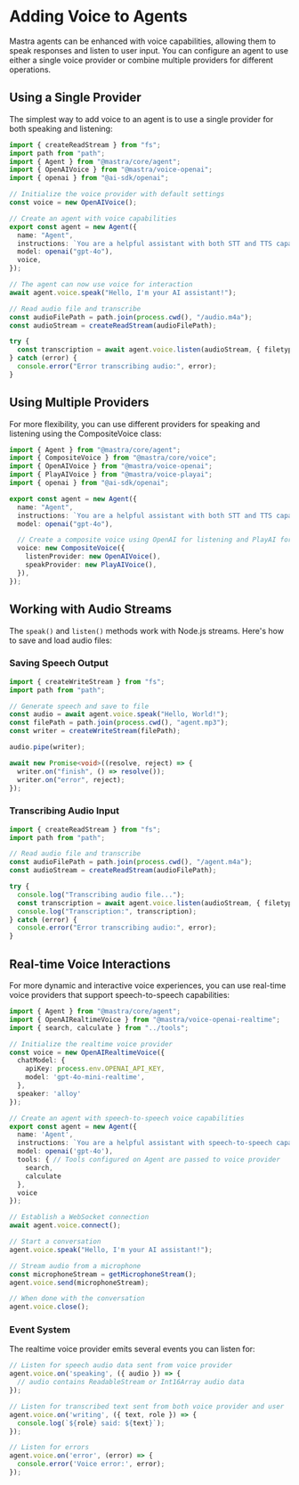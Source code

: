 # Adding Voice to Agents

Mastra agents can be enhanced with voice capabilities, allowing them to speak responses and listen to user input. You can configure an agent to use either a single voice provider or combine multiple providers for different operations.

## Using a Single Provider

The simplest way to add voice to an agent is to use a single provider for both speaking and listening:

```typescript
import { createReadStream } from "fs";
import path from "path";
import { Agent } from "@mastra/core/agent";
import { OpenAIVoice } from "@mastra/voice-openai";
import { openai } from "@ai-sdk/openai";

// Initialize the voice provider with default settings
const voice = new OpenAIVoice();

// Create an agent with voice capabilities
export const agent = new Agent({
  name: "Agent",
  instructions: `You are a helpful assistant with both STT and TTS capabilities.`,
  model: openai("gpt-4o"),
  voice,
});

// The agent can now use voice for interaction
await agent.voice.speak("Hello, I'm your AI assistant!");

// Read audio file and transcribe
const audioFilePath = path.join(process.cwd(), "/audio.m4a");
const audioStream = createReadStream(audioFilePath);

try {
  const transcription = await agent.voice.listen(audioStream, { filetype: "m4a" });
} catch (error) {
  console.error("Error transcribing audio:", error);
}
```

## Using Multiple Providers

For more flexibility, you can use different providers for speaking and listening using the CompositeVoice class:

```typescript
import { Agent } from "@mastra/core/agent";
import { CompositeVoice } from "@mastra/core/voice";
import { OpenAIVoice } from "@mastra/voice-openai";
import { PlayAIVoice } from "@mastra/voice-playai";
import { openai } from "@ai-sdk/openai";

export const agent = new Agent({
  name: "Agent",
  instructions: `You are a helpful assistant with both STT and TTS capabilities.`,
  model: openai("gpt-4o"),

  // Create a composite voice using OpenAI for listening and PlayAI for speaking
  voice: new CompositeVoice({
    listenProvider: new OpenAIVoice(),
    speakProvider: new PlayAIVoice(),
  }),
});
```

## Working with Audio Streams

The `speak()` and `listen()` methods work with Node.js streams. Here's how to save and load audio files:

### Saving Speech Output

```typescript
import { createWriteStream } from "fs";
import path from "path";

// Generate speech and save to file
const audio = await agent.voice.speak("Hello, World!");
const filePath = path.join(process.cwd(), "agent.mp3");
const writer = createWriteStream(filePath);

audio.pipe(writer);

await new Promise<void>((resolve, reject) => {
  writer.on("finish", () => resolve());
  writer.on("error", reject);
});
```

### Transcribing Audio Input

```typescript
import { createReadStream } from "fs";
import path from "path";

// Read audio file and transcribe
const audioFilePath = path.join(process.cwd(), "/agent.m4a");
const audioStream = createReadStream(audioFilePath);

try {
  console.log("Transcribing audio file...");
  const transcription = await agent.voice.listen(audioStream, { filetype: "m4a" });
  console.log("Transcription:", transcription);
} catch (error) {
  console.error("Error transcribing audio:", error);
}
```

## Real-time Voice Interactions

For more dynamic and interactive voice experiences, you can use real-time voice providers that support speech-to-speech capabilities:

```typescript
import { Agent } from "@mastra/core/agent";
import { OpenAIRealtimeVoice } from "@mastra/voice-openai-realtime";
import { search, calculate } from "../tools";

// Initialize the realtime voice provider
const voice = new OpenAIRealtimeVoice({
  chatModel: {
    apiKey: process.env.OPENAI_API_KEY,
    model: 'gpt-4o-mini-realtime',
  },
  speaker: 'alloy'
});

// Create an agent with speech-to-speech voice capabilities
export const agent = new Agent({
  name: 'Agent',
  instructions: `You are a helpful assistant with speech-to-speech capabilities.`,
  model: openai('gpt-4o'),
  tools: { // Tools configured on Agent are passed to voice provider
    search,
    calculate
  },
  voice
});

// Establish a WebSocket connection
await agent.voice.connect();

// Start a conversation
agent.voice.speak("Hello, I'm your AI assistant!");

// Stream audio from a microphone
const microphoneStream = getMicrophoneStream();
agent.voice.send(microphoneStream);

// When done with the conversation
agent.voice.close();
```

### Event System

The realtime voice provider emits several events you can listen for:

```typescript
// Listen for speech audio data sent from voice provider
agent.voice.on('speaking', ({ audio }) => {
  // audio contains ReadableStream or Int16Array audio data
});

// Listen for transcribed text sent from both voice provider and user
agent.voice.on('writing', ({ text, role }) => {
  console.log(`${role} said: ${text}`);
});

// Listen for errors
agent.voice.on('error', (error) => {
  console.error('Voice error:', error);
});
```
